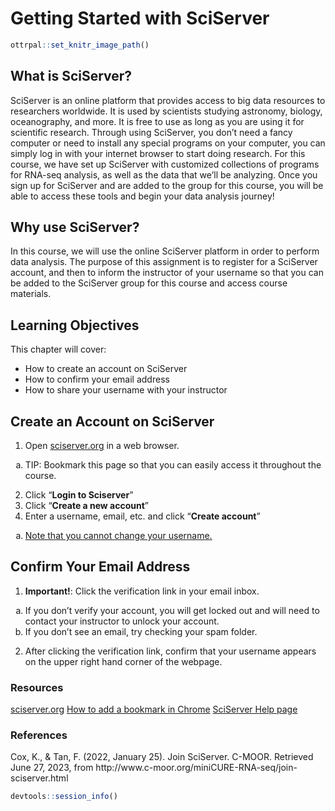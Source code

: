 
# Getting Started with SciServer

```r
ottrpal::set_knitr_image_path()
```

## What is SciServer?

SciServer is an online platform that provides access to big data resources to researchers worldwide. It is used by scientists studying astronomy, biology, oceanography, and more. It is free to use as long as you are using it for scientific research. Through using SciServer, you don’t need a fancy computer or need to install any special programs on your computer, you can simply log in with your internet browser to start doing research. For this course, we have set up SciServer with customized collections of programs for RNA-seq analysis, as well as the data that we’ll be analyzing. Once you sign up for SciServer and are added to the group for this course, you will be able to access these tools and begin your data analysis journey!

## Why use SciServer?

In this course, we will use the online SciServer platform in order to perform data analysis. The purpose of this assignment is to register for a SciServer account, and then to inform the instructor of your username so that you can be added to the SciServer group for this course and access course materials.

## Learning Objectives 

This chapter will cover:  

- How to create an account on SciServer
- How to confirm your email address
- How to share your username with your instructor

## Create an Account on SciServer

1. Open [sciserver.org](https://sciserver.org) in a web browser.
  a. TIP: Bookmark this page so that you can easily access it throughout the course.
2. Click "**Login to Sciserver**"
3. Click "**Create a new account**"
4. Enter a username, email, etc. and click "**Create account**"
  a. <u>Note that you cannot change your username.</u>

## Confirm Your Email Address

1. **Important!**: Click the verification link in your email inbox.
  a. If you don’t verify your account, you will get locked out and will need to contact your instructor to unlock your account.
  b. If you don’t see an email, try checking your spam folder.
2. After clicking the verification link, confirm that your username appears on the upper right hand corner of the webpage.

### Resources

[sciserver.org](https://sciserver.org)
[How to add a bookmark in Chrome](https://support.google.com/chrome/answer/188842)
[SciServer Help page](https://sciserver.org/support/how-to-use-sciserver/)

### References

Cox, K., & Tan, F. (2022, January 25). Join SciServer. C-MOOR. Retrieved June 27, 2023, from http://www.c-moor.org/miniCURE-RNA-seq/join-sciserver.html

```r
devtools::session_info()
```

[many links]: https://github.com/jhudsl/OTTR_Template
